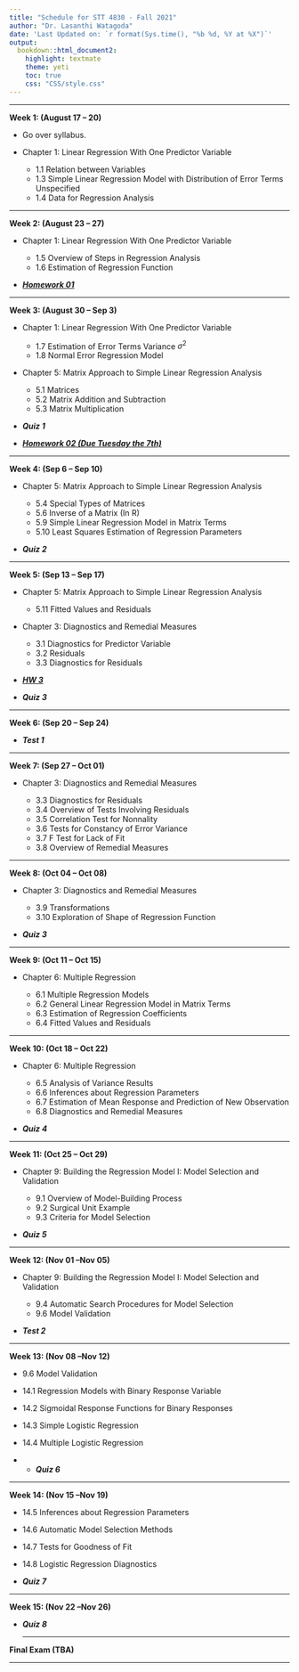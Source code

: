 ```yaml
---
title: "Schedule for STT 4830 - Fall 2021"
author: "Dr. Lasanthi Watagoda"
date: 'Last Updated on: `r format(Sys.time(), "%b %d, %Y at %X")`'
output: 
  bookdown::html_document2: 
    highlight: textmate
    theme: yeti
    toc: true
    css: "CSS/style.css"
---
```


***

**Week 1: (August 17 -- 20)**

* Go over syllabus.
* Chapter 1: Linear Regression With One Predictor Variable

    * 1.1 Relation between Variables
    * 1.3 Simple Linear Regression Model with Distribution of Error Terms Unspecified
    * 1.4 Data for Regression Analysis
    

***

**Week 2: (August 23 -- 27)**

* Chapter 1: Linear Regression With One Predictor Variable

    * 1.5 Overview of Steps in Regression Analysis
    * 1.6 Estimation of Regression Function 
    
* [***Homework 01***](Homework.html)
    
***

**Week 3: (August 30 -- Sep 3)**

* Chapter 1: Linear Regression With One Predictor Variable

    * 1.7 Estimation of Error Terms Variance $\sigma^2$
    * 1.8 Normal Error Regression Model  
    
* Chapter 5: Matrix Approach to Simple Linear Regression Analysis

    * 5.1 Matrices
    * 5.2 Matrix Addition and Subtraction
    * 5.3 Matrix Multiplication 
    
    
* ***Quiz 1***
* [***Homework 02 (Due Tuesday the 7th)***](Homework.html)
    
***

**Week 4: (Sep 6  -- Sep 10)**
 
* Chapter 5: Matrix Approach to Simple Linear Regression Analysis

    * 5.4 Special Types of Matrices
    * 5.6 Inverse of a Matrix (In R)
    * 5.9 Simple Linear Regression Model in Matrix Terms
    * 5.10  Least Squares Estimation of Regression Parameters
    
* ***Quiz 2***
    
***

**Week 5: (Sep 13  -- Sep 17)**
 
* Chapter 5: Matrix Approach to Simple Linear Regression Analysis  
    * 5.11  Fitted Values and Residuals
    
* Chapter 3: Diagnostics and Remedial Measures

    * 3.1  Diagnostics for Predictor Variable
    * 3.2  Residuals
    * 3.3  Diagnostics for Residuals
   
*  [***HW 3 ***](Homework.html)
* ***Quiz 3***
    
***

**Week 6: (Sep 20  -- Sep 24)**


  *  ***Test 1 ***



***

**Week 7: (Sep 27  -- Oct 01)**

* Chapter 3: Diagnostics and Remedial Measures

     * 3.3  Diagnostics for Residuals
     * 3.4  Overview of Tests Involving Residuals
     * 3.5  Correlation Test for Nonnality
     * 3.6  Tests for Constancy of Error Variance
     * 3.7  F Test for Lack of Fit
     * 3.8  Overview of Remedial Measures


***

**Week 8: (Oct 04  -- Oct 08)**

* Chapter 3: Diagnostics and Remedial Measures
    
     * 3.9  Transformations
     * 3.10  Exploration of Shape of Regression Function
     
* ***Quiz 3***
 
***

**Week 9: (Oct 11  -- Oct 15)**

* Chapter 6:  Multiple Regression

    * 6.1  Multiple Regression Models
    * 6.2 General Linear Regression Model in Matrix Terms
    * 6.3 Estimation of Regression Coefficients
    * 6.4 Fitted Values and Residuals
    
   
***

**Week 10: (Oct 18  -- Oct 22)**

* Chapter 6:  Multiple Regression

    * 6.5 Analysis of Variance Results
    * 6.6 Inferences about Regression Parameters
    * 6.7 Estimation of Mean Response and Prediction of New Observation
    * 6.8 Diagnostics and Remedial Measures
   
* ***Quiz 4*** 
  

***

    
**Week 11: (Oct 25  -- Oct 29)**

* Chapter 9:  Building the Regression Model I: Model Selection and Validation

    * 9.1 Overview of Model-Building Process 
    * 9.2 Surgical Unit Example
    * 9.3 Criteria for Model Selection 
   
   
* ***Quiz 5*** 


***

**Week 12: (Nov 01  --Nov 05)**

* Chapter 9:  Building the Regression Model I: Model Selection and Validation

     * 9.4 Automatic Search Procedures for Model Selection
     * 9.6 Model Validation
    
    
*  ***Test 2 ***
 

***

**Week 13: (Nov 08  --Nov 12)**

  * 9.6 Model Validation
  * 14.1 Regression Models with Binary Response Variable
  * 14.2 Sigmoidal Response Functions for Binary Responses
  * 14.3 Simple Logistic Regression
  * 14.4 Multiple Logistic Regression
  
*   * ***Quiz 6***
 

 ***

**Week 14: (Nov 15  --Nov 19)**

  * 14.5 Inferences about Regression Parameters
  * 14.6 Automatic Model Selection Methods
  * 14.7 Tests for Goodness of Fit
  * 14.8 Logistic Regression Diagnostics

*    ***Quiz 7***


  ***

**Week 15: (Nov 22  --Nov 26)**

* ***Quiz 8***

  ***
  
**Final Exam (TBA)**
<!--
  * [Data set for question 1](question1.txt)
  * [Data set for question 2](question2.txt)
  * [Data set for question 3](question3.txt)
-->

  ***